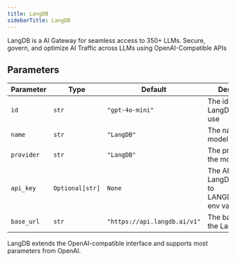 ```yaml
---
title: LangDB
sidebarTitle: LangDB
---
```


LangDB is a AI Gateway for seamless access to 350+ LLMs. Secure, govern, and optimize AI Traffic across LLMs using OpenAI-Compatible APIs

## Parameters

| Parameter    | Type               | Default                        | Description                                                           |
| ------------ | ------------------ | ------------------------------ | --------------------------------------------------------------------- |
| `id`         | `str`              | `"gpt-4o-mini"`                | The id of the LangDB model to use                                    |
| `name`       | `str`              | `"LangDB"`                     | The name of the model                                                 |
| `provider`   | `str`              | `"LangDB"`                     | The provider of the model                                             |
| `api_key`    | `Optional[str]`    | `None`                         | The API key for LangDB (defaults to LANGDB_API_KEY env var)          |
| `base_url`   | `str`              | `"https://api.langdb.ai/v1"`  | The base URL for the LangDB API                                       |

LangDB extends the OpenAI-compatible interface and supports most parameters from OpenAI.